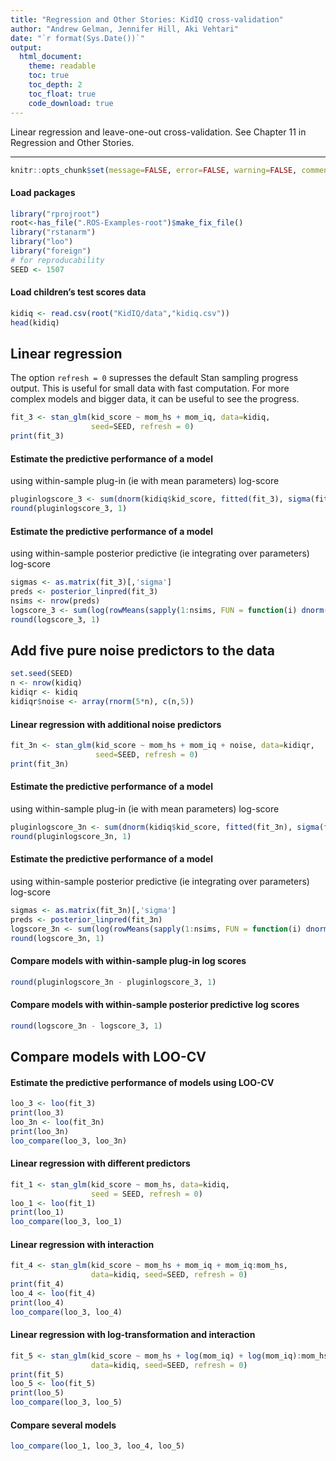```yaml
---
title: "Regression and Other Stories: KidIQ cross-validation"
author: "Andrew Gelman, Jennifer Hill, Aki Vehtari"
date: "`r format(Sys.Date())`"
output:
  html_document:
    theme: readable
    toc: true
    toc_depth: 2
    toc_float: true
    code_download: true
---
```

Linear regression and leave-one-out cross-validation. See Chapter 11 in
Regression and Other Stories.

-------------


```r
knitr::opts_chunk$set(message=FALSE, error=FALSE, warning=FALSE, comment=NA)
```

#### Load packages

```r
library("rprojroot")
root<-has_file(".ROS-Examples-root")$make_fix_file()
library("rstanarm")
library("loo")
library("foreign")
# for reproducability
SEED <- 1507
```

#### Load children's test scores data

```r
kidiq <- read.csv(root("KidIQ/data","kidiq.csv"))
head(kidiq)
```

## Linear regression

The option `refresh = 0` supresses the default Stan sampling
progress output. This is useful for small data with fast
computation. For more complex models and bigger data, it can be
useful to see the progress.

```r
fit_3 <- stan_glm(kid_score ~ mom_hs + mom_iq, data=kidiq,
                  seed=SEED, refresh = 0)
print(fit_3)
```

#### Estimate the predictive performance of a model
using within-sample plug-in (ie with mean parameters) log-score

```r
pluginlogscore_3 <- sum(dnorm(kidiq$kid_score, fitted(fit_3), sigma(fit_3), log = TRUE))
round(pluginlogscore_3, 1)
```

#### Estimate the predictive performance of a model
using within-sample posterior predictive (ie integrating over parameters) log-score

```r
sigmas <- as.matrix(fit_3)[,'sigma']
preds <- posterior_linpred(fit_3)
nsims <- nrow(preds)
logscore_3 <- sum(log(rowMeans(sapply(1:nsims, FUN = function(i) dnorm(kidiq$kid_score, preds[i,], sigmas[i], log=FALSE)))))
round(logscore_3, 1)
```

## Add five pure noise predictors to the data

```r
set.seed(SEED)
n <- nrow(kidiq)
kidiqr <- kidiq
kidiqr$noise <- array(rnorm(5*n), c(n,5))
```

#### Linear regression with additional noise predictors

```r
fit_3n <- stan_glm(kid_score ~ mom_hs + mom_iq + noise, data=kidiqr,
                   seed=SEED, refresh = 0)
print(fit_3n)
```

#### Estimate the predictive performance of a model
using within-sample plug-in (ie with mean parameters) log-score

```r
pluginlogscore_3n <- sum(dnorm(kidiq$kid_score, fitted(fit_3n), sigma(fit_3n), log = TRUE))
round(pluginlogscore_3n, 1)
```

#### Estimate the predictive performance of a model
using within-sample posterior predictive (ie integrating over parameters) log-score

```r
sigmas <- as.matrix(fit_3n)[,'sigma']
preds <- posterior_linpred(fit_3n)
logscore_3n <- sum(log(rowMeans(sapply(1:nsims, FUN = function(i) dnorm(kidiq$kid_score, preds[i,], sigmas[i], log=FALSE)))))
round(logscore_3n, 1)
```

#### Compare models with within-sample plug-in log scores

```r
round(pluginlogscore_3n - pluginlogscore_3, 1)
```

#### Compare models with within-sample posterior predictive log scores

```r
round(logscore_3n - logscore_3, 1)
```

## Compare models with LOO-CV

#### Estimate the predictive performance of models using LOO-CV

```r
loo_3 <- loo(fit_3)
print(loo_3)
loo_3n <- loo(fit_3n)
print(loo_3n)
loo_compare(loo_3, loo_3n)
```

#### Linear regression with different predictors

```r
fit_1 <- stan_glm(kid_score ~ mom_hs, data=kidiq,
                  seed = SEED, refresh = 0)
loo_1 <- loo(fit_1)
print(loo_1)
loo_compare(loo_3, loo_1)
```

#### Linear regression with interaction

```r
fit_4 <- stan_glm(kid_score ~ mom_hs + mom_iq + mom_iq:mom_hs,
                  data=kidiq, seed=SEED, refresh = 0)
print(fit_4)
loo_4 <- loo(fit_4)
print(loo_4)
loo_compare(loo_3, loo_4)
```

#### Linear regression with log-transformation and interaction

```r
fit_5 <- stan_glm(kid_score ~ mom_hs + log(mom_iq) + log(mom_iq):mom_hs,
                  data=kidiq, seed=SEED, refresh = 0)
print(fit_5)
loo_5 <- loo(fit_5)
print(loo_5)
loo_compare(loo_3, loo_5)
```

#### Compare several models

```r
loo_compare(loo_1, loo_3, loo_4, loo_5)
```

